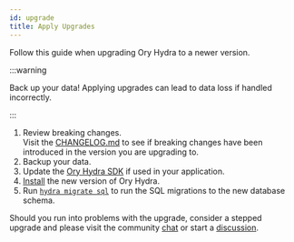```yaml
---
id: upgrade
title: Apply Upgrades
---
```


Follow this guide when upgrading Ory Hydra to a newer version.

:::warning

Back up your data! Applying upgrades can lead to data loss if handled
incorrectly.

:::

1. Review breaking changes.  
Visit the [CHANGELOG.md](https://github.com/ory/hydra/blob/master/CHANGELOG.md) to see if breaking changes have been introduced in the version you are upgrading to.
1. Backup your data.
1. Update the [Ory Hydra SDK](../sdk.md) if used in your application.
1. [Install](../install.mdx) the new version of Ory Hydra.
1. Run [`hydra migrate sql`](../cli/hydra-migrate-sql.md) to run the SQL migrations to the new database schema.

Should you run into problems with the upgrade, consider a stepped upgrade and please visit the community
[chat](https://slack.ory.sh/) or start a [discussion](https://github.com/ory/hydra/discussions).
